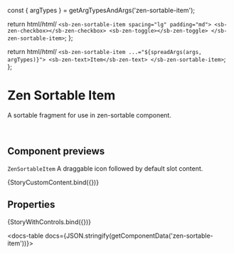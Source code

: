 const { argTypes } = getArgTypesAndArgs('zen-sortable-item');

<Meta title="Lists/Sortable/Sortable Item" component="zen-sortable-item" argTypes={argTypes} />

  return html/*html*/ `
    <sb-zen-sortable-item spacing="lg" padding="md">
        <sb-zen-checkbox></sb-zen-checkbox>
        <sb-zen-toggle></sb-zen-toggle>
    </sb-zen-sortable-item>
  `;
};

  return html/*html*/ `
    <sb-zen-sortable-item ...="${spreadArgs(args, argTypes)}">
      <sb-zen-text>Item</sb-zen-text>
    </sb-zen-sortable-item>
  `;
};

# Zen Sortable Item

A sortable fragment for use in zen-sortable component.

<br />

## Component previews

`ZenSortableItem` A draggable icon followed by default slot content.

<Canvas>
  <Story name="CustomContent">{StoryCustomContent.bind({})}</Story>
</Canvas>

## Properties

<Canvas>
  <Story
    name="default"
    args={{
      ...getDefaultArgs(argTypes),
    }}
  >
    {StoryWithControls.bind({})}
  </Story>
</Canvas>

<ArgsTable story="default" />

<docs-table docs={JSON.stringify(getComponentData('zen-sortable-item'))}></docs-table>
